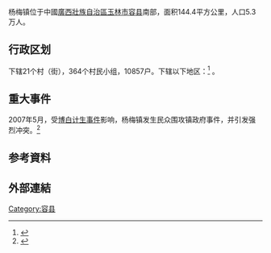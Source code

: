 {{Otheruses|楊梅鎮}}
{{中国乡级行政区|45/09/21/102/000}}
杨梅镇位于中國[[廣西壯族自治區|廣西壯族自治區]][[玉林市|玉林市]][[容县|容县]]南部，面积144.4平方公里，人口5.3万人。

== 行政区划 ==
{{PAGENAMEBASE}}下辖21个村（街），364个村民小组，10857户。{{PAGENAMEBASE}}下辖以下地区：<ref>{{PRC admin/ref sgc|51/05/22/101/000}}</ref>
{{PRC admin/children|51/05/22/101/000}}。

==重大事件==
2007年5月，受[[博白计生事件|博白计生事件]]影响，杨梅镇发生民众围攻镇政府事件，并引发强烈冲突。<ref>{{Cite web |url=http://www.rfa.org/cantonese/news/china_riot-20070529.html |title=广西省容县杨梅镇两万村民围攻镇政府 |access-date=2011-04-22 |archive-date=2019-12-07 |archive-url=https://web.archive.org/web/20191207093311/https://www.rfa.org/cantonese/news/china_riot-20070529.html |dead-url=no }}</ref>

==参考資料==
{{Reflist}}

== 外部連結 ==

{{广西行政区划}}
{{容县行政区划}}

[[Category:容县|Category:容县]]